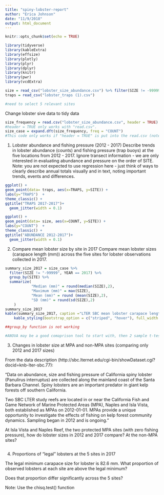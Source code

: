 ```yaml
---
title: "spiny-lobster-report"
author: "Erica Johnson"
date: "11/9/2018"
output: html_document
---
```


```r
knitr::opts_chunk$set(echo = TRUE)
```
```r
library(tidyverse)
library(kableExtra)
library(effsize)
library(plotly)
library(plyr)
library(dplyr)
library(knitr)
library(pwr)
library(vcdExtra)

size = read_csv("lobster_size_abundance.csv") %>% filter(SIZE != -99999)
traps = read_csv("lobster_traps (1).csv")

#need to select 5 relevant sites
```
Change lobster sive data to tidy data
```r
size_frequency = read.csv("lobster_size_abundance.csv", header = TRUE)
#header = TRUE only works with "read.csv". 
size_case = expand.dft(size_frequency, freq = "COUNT")
#This code only works if "header = TRUE" is put into the read.csv (note no "_") code.
```


1. Lobster abundance and fishing pressure (2012 - 2017)
Describe trends in lobster abundance (counts) and fishing pressure (trap buoys) at the five locations from 2012 - 2017. Ignore transect information - we are only interested in evaluating abundance and pressure on the order of SITE. Note: you are not expected to use regression here - just think of ways to clearly describe annual totals visually and in text, noting important trends, events and differences.
```r
ggplot() +
geom_point(data= traps, aes(x=TRAPS, y=SITE)) +
labs(y="TRAPS")  +
theme_classic() +
ggtitle("TRAPS 2017-2017")+
  geom_jitter(width = 0.1)

ggplot() +
geom_point(data= size, aes(x=COUNT, y=SITE)) +
labs(y="COUNT")  +
theme_classic() +
ggtitle("ABUNDANCE 2012-2017")+
  geom_jitter(width = 0.1)
```


2. Compare mean lobster size by site in 2017
Compare mean lobster sizes (carapace length (mm)) across the five sites for lobster observations collected in 2017. 
```r
summary_size_2017 = size_case %>% 
  filter(SIZE != "-99999", YEAR == 2017) %>% 
  group_by(SITE) %>% 
  summarize(
            "Median (mm)" = round(median(SIZE),2),
            "Maximum (mm)" = max(SIZE),
            "Mean (mm)" = round (mean(SIZE),2),
            "SD (mm)" = round(sd(SIZE),2)
    )
summary_size_2017  
kable(summary_size_2017, caption ="LTER SBC mean lobster carapace length (mm) by site in 2017") %>% 
    kable_styling(bootstrap_option = c("striped", "hover"), full_width = FALSE)

##group_by function is not working

#ANOVA may be a good comaprison tool to start with, then 2 sample t-tests
```

3. Changes in lobster size at MPA and non-MPA sites (comparing only 2012 and 2017 sizes)

From the data description (http://sbc.lternet.edu/cgi-bin/showDataset.cgi?docid=knb-lter-sbc.77): 

“Data on abundance, size and fishing pressure of California spiny lobster (Panulirus interruptus) are collected along the mainland coast of the Santa Barbara Channel. Spiny lobsters are an important predator in giant kelp forests off southern California. 

Two SBC LTER study reefs are located in or near the California Fish and Game Network of Marine Protected Areas (MPA), Naples
and Isla Vista, both established as MPAs on 2012-01-01. MPAs provide a unique opportunity to
investigate the effects of fishing on kelp forest community dynamics. Sampling began in 2012 and
is ongoing.” 

At Isla Vista and Naples Reef, the two protected MPA sites (with zero fishing pressure), how do lobster sizes in 2012 and 2017 compare? At the non-MPA sites?
```r

```

4. Proportions of “legal” lobsters at the 5 sites in 2017

The legal minimum carapace size for lobster is 82.6 mm. What proportion of observed lobsters at each site are above the legal minimum? 

Does that proportion differ significantly across the 5 sites? 

Note: Use the chisq.test() function
```r

```

